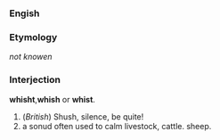 ===Engish===
===Etymology===
''not knowen''
===Interjection===
'''whisht''','''whish''' or '''whist'''.
# (''British'') Shush, silence, be quite!
# a sonud often used to calm livestock, cattle. sheep.